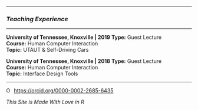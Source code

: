 <link rel="stylesheet" href="styles.css" type="text/css">

<link rel="stylesheet" href="https://cdnjs.cloudflare.com/ajax/libs/font-awesome/4.7.0/css/font-awesome.min.css">

---

### *Teaching Experience*

---

<div class="list-group">
  <a class="list-group-item active">
    **University of Tennessee, Knoxville | 2019**
  </a>
  <a class="list-group-item">
**Type:** Guest Lecture </br>
**Course:** Human Computer Interaction </br>
**Topic:** UTAUT & Self-Driving Cars </br>
</a>
</div>

<div class="list-group">
  <a class="list-group-item active">
    **University of Tennessee, Knoxville | 2018**
  </a>
  <a class="list-group-item">
**Type:** Guest Lecture </br>
**Course:** Human Computer Interaction </br>
**Topic:** Interface Design Tools </br>
</a>
</div>

---

<div itemscope itemtype="https://schema.org/Person"><a itemprop="sameAs" content="https://orcid.org/0000-0002-2685-6435" href="https://orcid.org/0000-0002-2685-6435" target="orcid.widget" rel="me noopener noreferrer" style="vertical-align:top;"><img src="https://orcid.org/sites/default/files/images/orcid_16x16.png" style="width:1em;margin-right:.5em;" alt="ORCID iD icon">https://orcid.org/0000-0002-2685-6435</a></div>

*This Site is Made With Love in R*